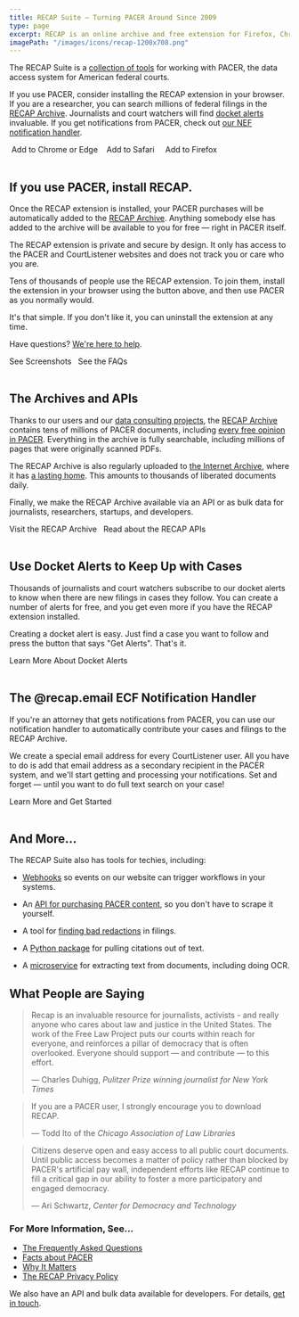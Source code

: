 ```yaml
---
title: RECAP Suite — Turning PACER Around Since 2009
type: page
excerpt: RECAP is an online archive and free extension for Firefox, Chrome and Safari that improves the experience of using PACER, the electronic public access system for the U.S. Federal District and Bankruptcy Courts. Once installed, every docket or PDF you purchase on PACER will be added to the [RECAP Archive][archive]. Anything somebody else has added to the archive will be available to you for free — right in PACER itself.
imagePath: "/images/icons/recap-1200x708.png"
---
```


<p className="lead">The RECAP Suite is a <a href="/2023/03/13/what-is-in-the-recap-suite/">collection of tools</a> for working with PACER, the data access system for American federal courts.</p>

If you use PACER, consider installing the RECAP extension in your browser. If you are a researcher, you can search millions of federal filings in the <a href="https://www.courtlistener.com/recap/">RECAP Archive</a>. Journalists and court watchers will find <a href="/2023/03/13/what-is-in-the-recap-suite/">docket alerts</a> invaluable. If you get notifications from PACER, check out <a href="/help/recap/email/">our NEF notification handler</a>.

<div className="flex flex-wrap gap-2 justify-center">
    <PurpleButton size="lg" href="https://chrome.google.com/webstore/detail/recap/oiillickanjlaeghobeeknbddaonmjnc" extraClasses="inline-flex"><DownloadIcon className="flex-shrink-0 h-5 w-4" aria-hidden="true"/>&nbsp;Add to Chrome or Edge</PurpleButton>
    <span className="pt-4 hidden sm:inline">&nbsp;</span>
    <PurpleButton size="lg" href="https://apps.apple.com/us/app/recap/id1600281788"
                  extraClasses="inline-flex"><DownloadIcon className="flex-shrink-0 h-5 w-4" aria-hidden="true"/>&nbsp;Add to Safari&nbsp;</PurpleButton>
    <span className="pt-4 hidden sm:inline">&nbsp;</span>
    <PurpleButton size="lg" href="https://addons.mozilla.org/en-US/firefox/addon/recap-195534/"
                  extraClasses="inline-flex"><DownloadIcon className="flex-shrink-0 h-5 w-4" aria-hidden="true"/>&nbsp;Add to Firefox&nbsp;</PurpleButton>
</div>
<br/>


## If you use PACER, install RECAP.

Once the RECAP extension is installed, your PACER purchases will be automatically added to the [RECAP Archive][archive]. Anything somebody else has added to the archive will be available to you for free — right in PACER itself.

The RECAP extension is private and secure by design. It only has access to the PACER and CourtListener websites and does not track you or care who you are.

Tens of thousands of people use the RECAP extension. To join them, install the extension in your browser using the button above, and then use PACER as you normally would.

It's that simple. If you don't like it, you can uninstall the extension at any time.

Have questions? [We're here to help][c].

<div className="flex flex-wrap gap-2 justify-center">
  <WhiteButton size="lg" href="/recap/screenshots/">See Screenshots</WhiteButton>
  <span className="pt-4 hidden sm:inline">&nbsp;</span>
  <WhiteButton size="lg" href="/recap/faq/">See the FAQs</WhiteButton>
</div>
<br/>

## The Archives and APIs

Thanks to our users and our [data consulting projects][data], the [RECAP Archive][archive] contains tens of millions of PACER documents, including [every free opinion in PACER][free]. Everything in the archive is fully searchable, including millions of pages that were originally scanned PDFs.

The RECAP Archive is also regularly uploaded to [the Internet Archive][ia-itself], where it has [a lasting home][ia]. This amounts to thousands of liberated documents daily.

Finally, we make the RECAP Archive available via an API or as bulk data for journalists, researchers, startups, and developers.

<div className="flex flex-wrap gap-6 justify-center">
    <WhiteButton size="lg" href="https://www.courtlistener.com/recap/">Visit the RECAP Archive</WhiteButton>
    <span className="pt-4 hidden sm:inline">&nbsp;</span>
    <WhiteButton size="lg" href="https://www.courtlistener.com/help/api/">Read about the RECAP APIs</WhiteButton>
</div>
<br/>


## Use Docket Alerts to Keep Up with Cases

Thousands of journalists and court watchers subscribe to our docket alerts to know when there are new filings in cases they follow. You can create a number of alerts for free, and you get even more if you have the RECAP extension installed.

Creating a docket alert is easy. Just find a case you want to follow and press the button that says "Get Alerts". That's it.

<div className="text-center">
  <WhiteButton size="lg" href="https://www.courtlistener.com/help/alerts/">Learn More About Docket Alerts</WhiteButton>
</div>
<br/>


## The @recap.email ECF Notification Handler

If you're an attorney that gets notifications from PACER, you can use our notification handler to automatically contribute your cases and filings to the RECAP Archive.

We create a special email address for every CourtListener user. All you have to do is add that email address as a secondary recipient in the PACER system, and we'll start getting and processing your notifications. Set and forget — until you want to do full text search on your case!

<div className="text-center">
  <WhiteButton size="lg" href="https://www.courtlistener.com/help/recap/email/">Learn More and Get Started</WhiteButton>
</div>
<br/>


## And More…

The RECAP Suite also has tools for techies, including:

 - [Webhooks](https://www.courtlistener.com/help/api/webhooks/) so events on our website can trigger workflows in your systems.

 - An [API for purchasing PACER content](/2019/11/05/pacer-fetch-api/), so you don't have to scrape it yourself.

 - A tool for [finding bad redactions](/projects/x-ray/) in filings.

 - A [Python package](/projects/juriscraper/) for pulling citations out of text.

 - A [microservice](/projects/doctor/) for extracting text from documents, including doing OCR.


## What People are Saying

<blockquote>
  <p>Recap is an invaluable resource for journalists, activists - and really anyone who cares about law and justice in the United States. The work of the Free Law Project puts our courts within reach for everyone, and reinforces a pillar of democracy that is often overlooked. Everyone should support — and contribute — to this effort.</p>
  <footer className="text-gray-400">&mdash; Charles Duhigg, <cite>Pulitzer Prize winning journalist for New York Times</cite></footer>
</blockquote>

<blockquote>
  <p>If you are a PACER user, I strongly encourage you to download RECAP.</p>
  <footer className="text-gray-400">&mdash; Todd Ito of the <cite>Chicago Association of Law Libraries</cite></footer>
</blockquote>

<blockquote>
  <p>Citizens deserve open and easy access to all public court documents. Until public access becomes a matter of policy rather than blocked by PACER's artificial pay wall, independent efforts like RECAP continue to fill a critical gap in our ability to foster a more participatory and engaged democracy.</p>
  <footer className="text-gray-400">&mdash; Ari Schwartz, <cite>Center for Democracy and Technology</cite></footer>
</blockquote>


### For More Information, See&hellip;

 - [The Frequently Asked Questions][faq]
 - [Facts about PACER][pacer-faq]
 - [Why It Matters][wim]
 - [The RECAP Privacy Policy][privacy]

We also have an API and bulk data available for developers. For details, [get in touch][c].


[faq]: /recap/faq/
[pacer-faq]: /pacer-facts/
[wim]: /2009/06/19/why-it-matters/
[privacy]: /recap/privacy-policy/
[c]: /contact/
[free]: /2017/08/15/we-have-all-free-pacer/
[bulk]: /data-consulting/
[archive]: https://www.courtlistener.com/recap/
[ia]: https://archive.org/details/usfederalcourts&tab=about
[ia-itself]: https://archive.org
[citp]: https://citp.princeton.edu/
[yee]: http://zesty.ca/
[bcarver]: http://www.ischool.berkeley.edu/people/faculty/briancarver
[ml]: http://michaeljaylissner.com/
[hand]: http://papers.ssrn.com/sol3/papers.cfm?abstract_id=1138083
[data]: /data-consulting/
